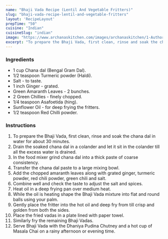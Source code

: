 ---
name: "Bhaji Vada Recipe (Lentil And Vegetable Fritters)"
slug: "bhaji-vada-recipe-lentil-and-vegetable-fritters"
layout: 'RecipeLayout'
prepTime: "50"
cuisine: "Indian"
cuisineSlug: "indian"
image: "https://www.archanaskitchen.com/images/archanaskitchen/1-Author/Swati_Sani/Bhaji_Vada_Recipe_Lentil_and_Vegetable_Fritters.jpg"
excerpt: "To prepare the Bhaji Vada, first clean, rinse and soak the chana dal in water for about 30 minutes"
---

### Ingredients

- 1 cup Chana dal (Bengal Gram Dal).
- 1/2 teaspoon Turmeric powder (Haldi).
- Salt - to taste.
- 1 inch Ginger - grated.
- Green Amaranth Leaves - 2 bunches.
- 2 Green Chillies - finely chopped.
- 1/4 teaspoon Asafoetida (hing).
- Sunflower Oil - for deep frying the fritters.
- 1/2 teaspoon Red Chilli powder.

### Instructions

1. To prepare the Bhaji Vada, first clean, rinse and soak the chana dal in water for about 30 minutes.
1. Drain the soaked chana dal in a colander and let it sit in the colander till all the excess water is drained.
1. In the food mixer grind chana dal into a thick paste of coarse consistency.
1. Transfer the chana dal paste to a large mixing bowl.
1. Add the chopped amaranth leaves along with grated ginger, turmeric powder, red chili powder, green chili and salt.
1. Combine well and check the taste to adjust the salt and spices.
1. Heat oil in a deep frying pan over medium heat.
1. While the oil is heating shape the Bhaji Vada mixture into flat and round balls using your palm.
1. Gently place the fritter into the hot oil and deep fry from till crisp and golden from both the sides.
1. Place the fried vadas in a plate lined with paper towel.
1. Similarly fry the remaining Bhaji Vadas.
1. Serve Bhaji Vada with the Dhaniya Pudina Chutney and a hot cup of Masala Chai on a rainy afternoon or evening time.
